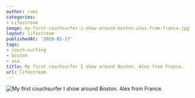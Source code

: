 ```yaml
---
author: rami
categories:
- Lifestream
image: my-first-couchsurfer-i-show-around-boston-alex-from-france.jpg
layout: lifestream
publishedAt: '2010-02-17'
tags:
- couch-surfing
- boston
- usa
title: My first couchsurfer I show around Boston. Alex from France.
url: lifestream
---
```


![My first couchsurfer I show around Boston. Alex from France.](/assets/images/content/lifestream/my-first-couchsurfer-i-show-around-boston-alex-from-france.jpg)